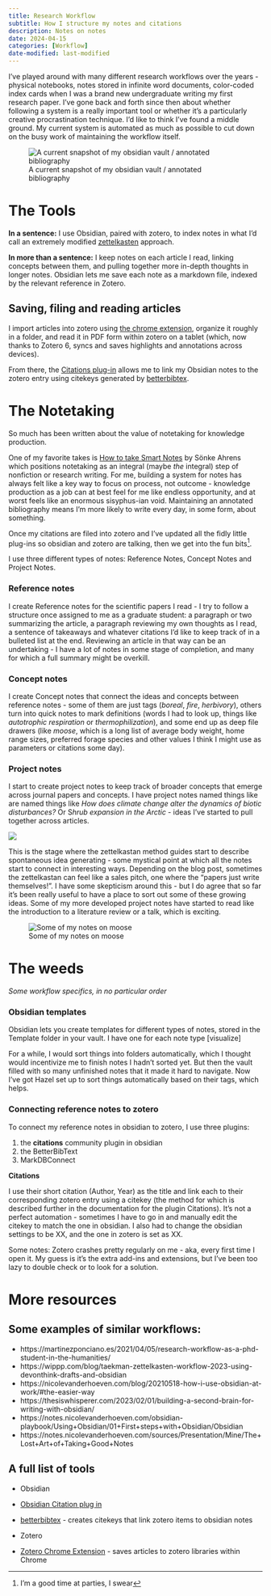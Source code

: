 ```yaml
---
title: Research Workflow
subtitle: How I structure my notes and citations
description: Notes on notes
date: 2024-04-15
categories: [Workflow]
date-modified: last-modified
---
```


I've played around with many different research workflows over the years - physical notebooks, notes stored in infinite word documents, color-coded index cards when I was a brand new undergraduate writing my first research paper. I've gone back and forth since then about whether following a system is a really important tool or whether it's a particularly creative procrastination technique. I'd like to think I've found a middle ground. My current system is automated as much as possible to cut down on the busy work of maintaining the workflow itself.

![A current snapshot of my obsidian vault / annotated bibliography](Vault_Snapshot.png)

# The Tools

**In a sentence:** I use Obsidian, paired with zotero, to index notes in what I'd call an extremely modified [zettelkasten](https://zettelkasten.de/introduction/) approach.

**In more than a sentence:** I keep notes on each article I read, linking concepts between them, and pulling together more in-depth thoughts in longer notes. Obsidian lets me save each note as a markdown file, indexed by the relevant reference in Zotero.

## Saving, filing and reading articles

I import articles into zotero using [the chrome extension](https://www.zotero.org/download/), organize it roughly in a folder, and read it in PDF form within zotero on a tablet (which, now thanks to Zotero 6, syncs and saves highlights and annotations across devices).

From there, the [Citations plug-in](https://github.com/hans/obsidian-citation-plugin) allows me to link my Obsidian notes to the zotero entry using citekeys generated by [betterbibtex](https://retorque.re/zotero-better-bibtex/).

# The Notetaking

So much has been written about the value of notetaking for knowledge production.

One of my favorite takes is [How to take Smart Notes](https://docdrop.org/download_annotation_doc/How-to-Take-Smart-Notes-by-So%CC%88nke-Ahrens-40zol.pdf) by Sönke Ahrens which positions notetaking as an integral (maybe *the* integral) step of nonfiction or research writing. For me, building a system for notes has always felt like a key way to focus on process, not outcome - knowledge production as a job can at best feel for me like endless opportunity, and at worst feels like an enormous sisyphus-ian void. Maintaining an annotated bibliography means I'm more likely to write every day, in some form, about something.

Once my citations are filed into zotero and I've updated all the fidly little plug-ins so obsidian and zotero are talking, then we get into the fun bits[^1].

[^1]: I'm a good time at parties, I swear

I use three different types of notes: Reference Notes, Concept Notes and Project Notes.

### Reference notes

I create Reference notes for the scientific papers I read - I try to follow a structure once assigned to me as a graduate student: a paragraph or two summarizing the article, a paragraph reviewing my own thoughts as I read, a sentence of takeaways and whatever citations I'd like to keep track of in a bulleted list at the end. Reviewing an article in that way can be an undertaking - I have a lot of notes in some stage of completion, and many for which a full summary might be overkill.

### Concept notes

I create Concept notes that connect the ideas and concepts between reference notes - some of them are just tags (*boreal*, *fire*, *herbivory*), others turn into quick notes to mark definitions (words I had to look up, things like *autotrophic respiration* or *thermophilization*), and some end up as deep file drawers (like *moose*, which is a long list of average body weight, home range sizes, preferred forage species and other values I think I might use as parameters or citations some day).

### Project notes

I start to create project notes to keep track of broader concepts that emerge across journal papers and concepts. I have project notes named things like are named things like *How does climate change alter the dynamics of biotic disturbances?* Or S*hrub expansion in the Arctic* - ideas I've started to pull together across articles.

![](ProjectNotes.png){fig-align="right"}

::: callout-note
This is the stage where the zettelkastan method guides start to describe spontaneous idea generating - some mystical point at which all the notes start to connect in interesting ways. Depending on the blog post, sometimes the zettelkastan can feel like a sales pitch, one where the "papers just write themselves!". I have some skepticism around this - but I do agree that so far it's been really useful to have a place to sort out some of these growing ideas. Some of my more developed project notes have started to read like the introduction to a literature review or a talk, which is exciting.
:::

![Some of my notes on moose](Moose_Network.png)

# The weeds

*Some workflow specifics, in no particular order*

### Obsidian templates

Obsidian lets you create templates for different types of notes, stored in the Template folder in your vault. I have one for each note type \[visualize\]

For a while, I would sort things into folders automatically, which I thought would incentivize me to finish notes I hadn't sorted yet. But then the vault filled with so many unfinished notes that it made it hard to navigate. Now I've got Hazel set up to sort things automatically based on their tags, which helps.

### Connecting reference notes to zotero

To connect my reference notes in obsidian to zotero, I use three plugins:

1.  the **citations** community plugin in obsidian
2.  the BetterBibText
3.  MarkDBConnect

**Citations**

I use their short citation (Author, Year) as the title and link each to their corresponding zotero entry using a citekey (the method for which is described further in the documentation for the plugin Citations). It's not a perfect automation - sometimes I have to go in and manually edit the citekey to match the one in obsidian. I also had to change the obsidian settings to be XX, and the one in zotero is set as XX.

Some notes: Zotero crashes pretty regularly on me - aka, every first time I open it. My guess is it's the extra add-ins and extensions, but I've been too lazy to double check or to look for a solution.

# More resources

## Some examples of similar workflows:

-   https://martinezponciano.es/2021/04/05/research-workflow-as-a-phd-student-in-the-humanities/
-   https://wippp.com/blog/taekman-zettelkasten-workflow-2023-using-devonthink-drafts-and-obsidian
-   https://nicolevanderhoeven.com/blog/20210518-how-i-use-obsidian-at-work/#the-easier-way
-   https://thesiswhisperer.com/2023/02/01/building-a-second-brain-for-writing-with-obsidian/
-   https://notes.nicolevanderhoeven.com/obsidian-playbook/Using+Obsidian/01+First+steps+with+Obsidian/Obsidian
-   https://notes.nicolevanderhoeven.com/sources/Presentation/Mine/The+Lost+Art+of+Taking+Good+Notes

## A full list of tools

-   Obsidian

-   [Obsidian Citation plug in](https://github.com/hans/obsidian-citation-plugin)

-   [betterbibtex](https://retorque.re/zotero-better-bibtex/) - creates citekeys that link zotero items to obsidian notes

-   Zotero

-   [Zotero Chrome Extension](https://www.zotero.org/download/) - saves articles to zotero libraries within Chrome
